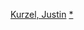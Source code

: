 {{Navbox
|name = 賈斯汀·克佐
|title = [[賈斯汀·克佐]]執導電影
|listclass = hlist
|state = {{{state<includeonly>|collapsed</includeonly>}}}

|list1 =
* 《[[雪镇狂魔]]》（2011）
* 《[[扭轉 (2013年電影)|扭轉]]》（2013）
* 《[[麦克白 (2015年电影)|馬克白]]》（2015）
* 《[[刺客教條 (電影)|刺客教條]]》（2016）
* 《[[凱利幫真史 (電影)|凱利幫真史]]》（2019）
* 《[[内特拉姆]]》（2021）

}}<noinclude>
{{collapsible option}}
[[Category:澳大利亞電影導演模板|Kurzel, Justin]]
[[Category:賈斯汀·克佐電影|*]]
</noinclude>